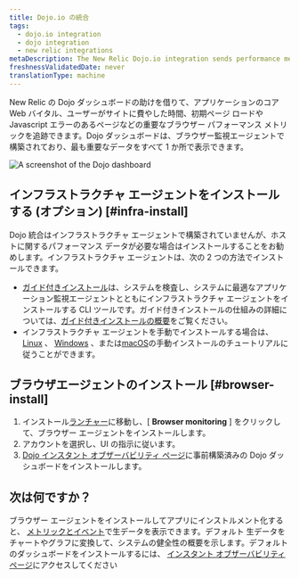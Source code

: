 ```yaml
---
title: Dojo.io の統合
tags:
  - dojo.io integration
  - dojo integration
  - new relic integrations
metaDescription: The New Relic Dojo.io integration sends performance metrics and inventory data from your Dojo.io framework to the New Relic platform.
freshnessValidatedDate: never
translationType: machine
---
```



New Relic の Dojo ダッシュボードの助けを借りて、アプリケーションのコア Web バイタル、ユーザーがサイトに費やした時間、初期ページ ロードや Javascript エラーのあるページなどの重要なブラウザー パフォーマンス メトリックを追跡できます。Dojo ダッシュボードは、ブラウザー監視エージェントで構築されており、最も重要なデータをすべて 1 か所で表示できます。

<img
  title="dashboard-example.png"
  alt="A screenshot of the Dojo dashboard"
  src={dojodashboard}
/>

## インフラストラクチャ エージェントをインストールする (オプション) [#infra-install]

Dojo 統合はインフラストラクチャ エージェントで構築されていませんが、ホストに関するパフォーマンス データが必要な場合はインストールすることをお勧めします。インフラストラクチャ エージェントは、次の 2 つの方法でインストールできます。

* [ガイド付きインストール](https://one.newrelic.com/nr1-core?state=4f81feab-35f7-e97e-9903-52510f8542bd)は、システムを検査し、システムに最適なアプリケーション監視エージェントとともにインフラストラクチャ エージェントをインストールする CLI ツールです。ガイド付きインストールの仕組みの詳細については、[ガイド付きインストールの概要](/docs/infrastructure/host-integrations/installation/new-relic-guided-install-overview)をご覧ください。
* インフラストラクチャ エージェントを手動でインストールする場合は、 [Linux](/docs/infrastructure/install-infrastructure-agent/linux-installation/install-infrastructure-monitoring-agent-linux) 、 [Windows](/docs/infrastructure/install-infrastructure-agent/windows-installation/install-infrastructure-monitoring-agent-windows/) 、または[macOS](/docs/infrastructure/install-infrastructure-agent/macos-installation/install-infrastructure-monitoring-agent-macos/)の手動インストールのチュートリアルに従うことができます。

## ブラウザエージェントのインストール [#browser-install]

1. インストール[ランチャー](https://one.newrelic.com/marketplace?account=3510613&state=79352429-fa28-4c25-1123-30c4b23ff83c)に移動し、\[ **Browser monitoring** ] をクリックして、ブラウザー エージェントをインストールします。
2. アカウントを選択し、UI の指示に従います。
3. [Dojo インスタント オブザーバビリティ ページ](https://newrelic.com/instant-observability/dojo)に事前構築済みの Dojo ダッシュボードをインストールします。

## 次は何ですか？

ブラウザー エージェントをインストールしてアプリにインストルメント化すると、 [メトリックとイベント](/docs/query-your-data/explore-query-data/browse-data/introduction-data-explorer/)で生データを表示できます。デフォルト <InlinePopover type="dashboards"/>生データをチャートやグラフに変換して、システムの健全性の概要を示します。デフォルトのダッシュボードをインストールするには、 [インスタント オブザーバビリティ ページ](https://newrelic.com/instant-observability/)にアクセスしてください
